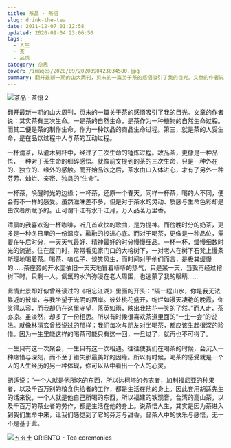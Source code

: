 ```yaml
---
title: 茶品 · 茶悟
slug: drink-the-tea
date: 2011-12-07 01:12:58
updated: 2020-09-04 23:06:50
tags:
  - 人生
  - 茶
  - 品悟
category: 杂思
cover: /images/2020/09/2020090423034580.jpg
summary: 翻开最新一期的山大周刊，页末的一篇关于茶的感悟吸引了我的目光。文章的作者说：其实茶有三次生命。一是茶的自然生命，是茶作为一种植物的自然生命过程。
---
```


![茶品 · 茶悟 2](/images/2020/09/2020090423035126.jpg)

<NeteasePlayer id={105734} />

翻开最新一期的山大周刊，页末的一篇关于茶的感悟吸引了我的目光。文章的作者说：其实茶有三次生命。一是茶的自然生命，是茶作为一种植物的自然生命过程。而其二便是茶的制作生命，作为一种饮品的商品生命过程。第三，就是茶的人受生命，是在品饮过程中人与茶的互动过程。

一杯清茶，从灌木到杯中，经过了三次生命的锤炼过程。故品茶，更像是一种品悟，一种对于茶生命的细碎感悟。就像前文提到的茶的三次生命，只是一种外在的、独立的、缘外的感触。而开始品饮之后，茶水由口入体进心，才有了另外一种芬芳、灿烂、亲密、独具的“生命”。

一杯茶，唤醒时光的边缘；一杯茶，还原一个春天。同样一杯茶，喝的人不同，便会有不一样的感受。虽然滋味差不多，但是对于茶水的灵动、质感与生命色彩却是由饮者所赋予的。正可谓千江有水千江月，万人品茗万里香。

清晨的我喜欢泡一杯咖啡，听几首欢快的歌曲，是为提神。而傍晚时分的奶茶，更多是一种冬日里的一份温度，融融的投进心底。而对于喝茶，更像是一种品位，需要在午后时分，一天天气最好、精神最好的时分慢慢细品。一杯一杯，缓慢细数时光的流逝。住在厦门时，常常看见家门口的大榕树下，一对老人在树下石凳上慢条斯理地喝着茶。喝茶、嗑瓜子、谈笑风生，而时间对于他们而言，是极其缓慢的……茶座旁的开水壶依旧一天天地冒着哧哧的热气，只是某一天，当我再经过榕树下时，只剩一人。氤氲的水汽弥漫在老人周围，也迷蒙了我的眼睛……

此情此景却好似曾经读过的《相忘江湖》里面的开头：“隔一程山水，你是我无法靠近的彼岸，与我坐望于光阴的两岸。彼处桃花盛开，绚烂如漫天凄艳的晚霞，你笑得从容，而我却仍在这里守望，落英如雨，映出我拈花一笑的了然。”而人走，茶亦凉。虽淡然，却多了一份相思。所以有时候很喜欢茶道里面的“一生一会”的说法。就像林清玄曾经说过的那样：我们每次与朋友对坐喝茶，都应该生起很深的珍惜。因为一生里能这样的喝茶可能只有这一回，一旦过了，就再也不可得了。

一生只有这一次聚会，一生只有这一次相遇。往往使我们在喝茶的时候，会沉入一种疼惜与深刻，而不至于错失那最美好的因缘。所以有时候，喝茶的感受就是一个人的人生经历的另一种体现，你可以从中看出一个人的心灵。

胡适说：“一个人就是他所吃的东西，所以达柯塔的务农者，加利福尼亚的种果者，以及千百万别的粮食供给者的工作，都是生活在他的身上。因此套用胡适先生的话来说，一个人就是他自己所喝的东西，所以福建的铁观音，台湾的高山茶，以及千百万的茶业者的劳作，都是生活在他的身上。说茶悟人生，其实是因为茶进入到我们生命中来，让我们感觉到了它的芬芳与甜香。品茶人中的快乐与感悟，无一不是基于此。

![五玄土 ORIENTO - Tea ceremonies](/images/2013/02/2013021404315100.jpg)
